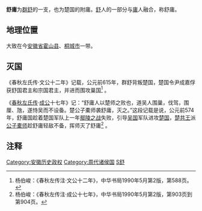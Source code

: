 '''舒庸'''为[[群舒|群舒]]的一支，也为楚国的附庸。[[舒|舒]]人的一部分与[[庸|庸]]人融合，称舒庸。

==地理位置==

大致在今[[安徽省|安徽省]][[霍山县|霍山县]]、[[桐城市|桐城市]]一带。

==灭国==

《春秋左氏传·文公十二年》记载，公元前615年，群舒背叛楚国，楚国令尹成嘉俘获舒国君主和宗国君主，并进而围攻巢国<ref>杨伯峻：《春秋左传注·文公十二年》，中华书局1990年5月第2版，第588页。</ref> 。

《[[春秋左氏传|春秋左氏传]]·[[鲁成公|成公]]十七年》记：“舒庸人以楚师之败也，道吴人围巢，伐驾，围厘、虺，遂恃吴而不设备。楚公子橐师袭舒庸，灭之。”这段记载是说，公元前574年，舒庸国趁着楚国军队上一年[[鄢陵之战|鄢陵之战]]失败，引导[[吴国|吴国]]军队进攻[[楚国|楚国]]，[[楚共王|楚共王]]派[[公子橐师|公子橐师]]趁舒庸轻敌不备，挥师灭了舒庸<ref>杨伯峻：《春秋左传注·成公十七年》，中华书局1990年5月第2版，第903页到第904页。</ref> 。

==注释==
<div class="references-small">
<references />
</div>

[[Category:安徽历史政权|Category:安徽历史政权]]
[[Category:周代诸侯国|Category:周代诸侯国]]
[[Category:春秋時期的國家|S舒]]